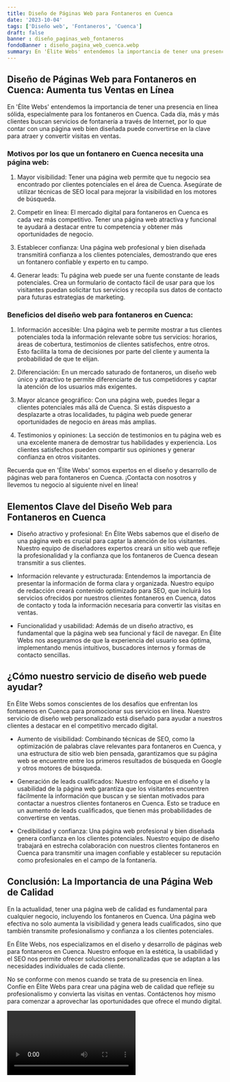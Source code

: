 ```yaml
---
title: Diseño de Páginas Web para Fontaneros en Cuenca
date: '2023-10-04'
tags: ['Diseño web', 'Fontaneros', 'Cuenca']
draft: false
banner : diseño_paginas_web_fontaneros
fondoBanner : diseño_pagina_web_cuenca.webp
summary: En 'Élite Webs' entendemos la importancia de tener una presencia en línea sólida, especialmente para los fontaneros en Cuenca. Cada día, más y más clientes buscan servicios de fontanería a través de Internet, por lo que contar con una página web bien diseñada puede convertirse en la clave para atraer y convertir visitas en ventas.
---
```


## Diseño de Páginas Web para Fontaneros en Cuenca: Aumenta tus Ventas en Línea

En 'Élite Webs' entendemos la importancia de tener una presencia en línea sólida, especialmente para los fontaneros en Cuenca. Cada día, más y más clientes buscan servicios de fontanería a través de Internet, por lo que contar con una página web bien diseñada puede convertirse en la clave para atraer y convertir visitas en ventas.

### Motivos por los que un fontanero en Cuenca necesita una página web:

1. Mayor visibilidad: Tener una página web permite que tu negocio sea encontrado por clientes potenciales en el área de Cuenca. Asegúrate de utilizar técnicas de SEO local para mejorar la visibilidad en los motores de búsqueda.

2. Competir en línea: El mercado digital para fontaneros en Cuenca es cada vez más competitivo. Tener una página web atractiva y funcional te ayudará a destacar entre tu competencia y obtener más oportunidades de negocio.

3. Establecer confianza: Una página web profesional y bien diseñada transmitirá confianza a los clientes potenciales, demostrando que eres un fontanero confiable y experto en tu campo.

4. Generar leads: Tu página web puede ser una fuente constante de leads potenciales. Crea un formulario de contacto fácil de usar para que los visitantes puedan solicitar tus servicios y recopila sus datos de contacto para futuras estrategias de marketing.

### Beneficios del diseño web para fontaneros en Cuenca:

1. Información accesible: Una página web te permite mostrar a tus clientes potenciales toda la información relevante sobre tus servicios: horarios, áreas de cobertura, testimonios de clientes satisfechos, entre otros. Esto facilita la toma de decisiones por parte del cliente y aumenta la probabilidad de que te elijan.

2. Diferenciación: En un mercado saturado de fontaneros, un diseño web único y atractivo te permite diferenciarte de tus competidores y captar la atención de los usuarios más exigentes.

3. Mayor alcance geográfico: Con una página web, puedes llegar a clientes potenciales más allá de Cuenca. Si estás dispuesto a desplazarte a otras localidades, tu página web puede generar oportunidades de negocio en áreas más amplias.

4. Testimonios y opiniones: La sección de testimonios en tu página web es una excelente manera de demostrar tus habilidades y experiencia. Los clientes satisfechos pueden compartir sus opiniones y generar confianza en otros visitantes.

Recuerda que en 'Élite Webs' somos expertos en el diseño y desarrollo de páginas web para fontaneros en Cuenca. ¡Contacta con nosotros y llevemos tu negocio al siguiente nivel en línea!

<GifSeo />

<Cta />

## Elementos Clave del Diseño Web para Fontaneros en Cuenca

- Diseño atractivo y profesional: En Élite Webs sabemos que el diseño de una página web es crucial para captar la atención de los visitantes. Nuestro equipo de diseñadores expertos creará un sitio web que refleje la profesionalidad y la confianza que los fontaneros de Cuenca desean transmitir a sus clientes.

- Información relevante y estructurada: Entendemos la importancia de presentar la información de forma clara y organizada. Nuestro equipo de redacción creará contenido optimizado para SEO, que incluirá los servicios ofrecidos por nuestros clientes fontaneros en Cuenca, datos de contacto y toda la información necesaria para convertir las visitas en ventas.

- Funcionalidad y usabilidad: Además de un diseño atractivo, es fundamental que la página web sea funcional y fácil de navegar. En Élite Webs nos aseguramos de que la experiencia del usuario sea óptima, implementando menús intuitivos, buscadores internos y formas de contacto sencillas.

## ¿Cómo nuestro servicio de diseño web puede ayudar?

En Élite Webs somos conscientes de los desafíos que enfrentan los fontaneros en Cuenca para promocionar sus servicios en línea. Nuestro servicio de diseño web personalizado está diseñado para ayudar a nuestros clientes a destacar en el competitivo mercado digital.

- Aumento de visibilidad: Combinando técnicas de SEO, como la optimización de palabras clave relevantes para fontaneros en Cuenca, y una estructura de sitio web bien pensada, garantizamos que su página web se encuentre entre los primeros resultados de búsqueda en Google y otros motores de búsqueda.

- Generación de leads cualificados: Nuestro enfoque en el diseño y la usabilidad de la página web garantiza que los visitantes encuentren fácilmente la información que buscan y se sientan motivados para contactar a nuestros clientes fontaneros en Cuenca. Esto se traduce en un aumento de leads cualificados, que tienen más probabilidades de convertirse en ventas.

- Credibilidad y confianza: Una página web profesional y bien diseñada genera confianza en los clientes potenciales. Nuestro equipo de diseño trabajará en estrecha colaboración con nuestros clientes fontaneros en Cuenca para transmitir una imagen confiable y establecer su reputación como profesionales en el campo de la fontanería.

## Conclusión: La Importancia de una Página Web de Calidad

En la actualidad, tener una página web de calidad es fundamental para cualquier negocio, incluyendo los fontaneros en Cuenca. Una página web efectiva no solo aumenta la visibilidad y genera leads cualificados, sino que también transmite profesionalismo y confianza a los clientes potenciales.

En Élite Webs, nos especializamos en el diseño y desarrollo de páginas web para fontaneros en Cuenca. Nuestro enfoque en la estética, la usabilidad y el SEO nos permite ofrecer soluciones personalizadas que se adaptan a las necesidades individuales de cada cliente.

No se conforme con menos cuando se trata de su presencia en línea. Confíe en Élite Webs para crear una página web de calidad que refleje su profesionalismo y convierta las visitas en ventas. Contáctenos hoy mismo para comenzar a aprovechar las oportunidades que ofrece el mundo digital.

<Video />

<CtaBot job='Fontaneros' city='Cuenca'/>

<Gmaps query='Cuenca+españa+maps' />